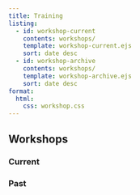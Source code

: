 ```yaml
---
title: Training 
listing: 
  - id: workshop-current
    contents: workshops/
    template: workshop-current.ejs
    sort: date desc
  - id: workshop-archive
    contents: workshops/
    template: workshop-archive.ejs
    sort: date desc
format:
  html:
    css: workshop.css
---
```


## Workshops

### Current

::: {#workshop-current}

:::

### Past

::: {#workshop-archive}

:::